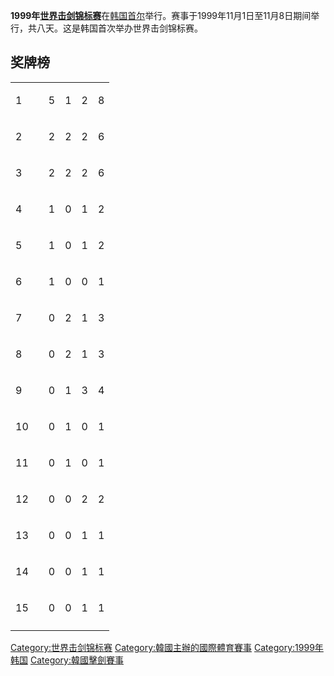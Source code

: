 '''1999年[[世界击剑锦标赛|世界击剑锦标赛]]'''在[[韩国|韩国]][[首尔|首尔]]举行。赛事于1999年11月1日至11月8日期间举行，共八天。这是韩国首次举办世界击剑锦标赛。

==奖牌榜==
{| {{RankedMedalTable}}
|-
| 1 ||align=left| {{FRA}} || 5 || 1 || 2 || 8
|-
| 2 ||align=left| {{GER}} || 2 || 2 || 2 || 6 
|-
| 3 ||align=left| {{ITA}} || 2 || 2 || 2 || 6
|-
| 4 ||align=left| {{AZE}} || 1 || 0 || 1 || 2 
|-
| 5 ||align=left| {{HUN}} || 1 || 0 || 1 || 2
|-
| 6 ||align=left| {{UKR}} || 1 || 0 || 0 || 1
|-
| 7 ||align=left| {{CHN}} || 0 || 2 || 1 || 3
|-
| 8 ||align=left| {{POL}} || 0 || 2 || 1 || 3
|-
| 9 ||align=left| {{RUS}} || 0 || 1 || 3 || 4
|-
| 10 ||align=left| {{SWE}} || 0 || 1 || 0 || 1 
|-
| 11 ||align=left| {{SUI}} || 0 || 1 || 0 || 1
|-
| 12 ||align=left| {{CUB}} || 0 || 0 || 2 || 2
|-
| 13 ||align=left| {{KOR}} || 0 || 0 || 1 || 1
|-
| 14 ||align=left| {{EST}} || 0 || 0 || 1 || 1
|-
| 15 ||align=left| {{USA}} || 0 || 0 || 1 || 1
|-
|}

{{模板:世界击剑锦标赛}}

[[Category:世界击剑锦标赛|Category:世界击剑锦标赛]]
[[Category:韓國主辦的國際體育賽事|Category:韓國主辦的國際體育賽事]]
[[Category:1999年韩国|Category:1999年韩国]]
[[Category:韓國擊劍賽事|Category:韓國擊劍賽事]]